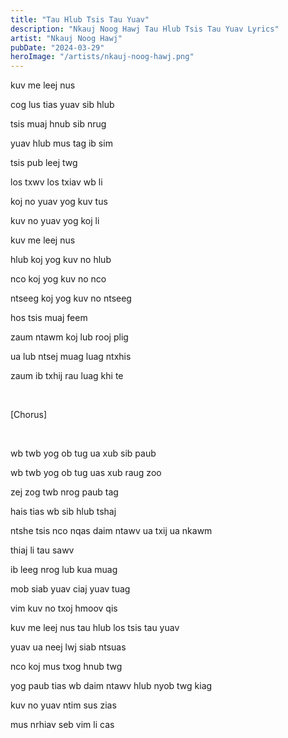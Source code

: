 ```yaml
---
title: "Tau Hlub Tsis Tau Yuav"
description: "Nkauj Noog Hawj Tau Hlub Tsis Tau Yuav Lyrics"
artist: "Nkauj Noog Hawj"
pubDate: "2024-03-29"
heroImage: "/artists/nkauj-noog-hawj.png"
---
```


kuv me leej nus

cog lus tias yuav sib hlub

tsis muaj hnub sib nrug

yuav hlub mus tag ib sim

tsis pub leej twg

los txwv los txiav wb li

koj no yuav yog kuv tus

kuv no yuav yog koj li

kuv me leej nus

hlub koj yog kuv no hlub

nco koj yog kuv no nco

ntseeg koj yog kuv no ntseeg

hos tsis muaj feem

zaum ntawm koj lub rooj plig

ua lub ntsej muag luag ntxhis

zaum ib txhij rau luag khi te

<br />

[Chorus]

<br />

wb twb yog ob tug ua xub sib paub

wb twb yog ob tug uas xub raug zoo

zej zog twb nrog paub tag

hais tias wb sib hlub tshaj

ntshe tsis nco nqas daim ntawv ua txij ua nkawm

thiaj li tau sawv

ib leeg nrog lub kua muag

mob siab yuav ciaj yuav tuag

vim kuv no txoj hmoov qis

kuv me leej nus tau hlub los tsis tau yuav

yuav ua neej lwj siab ntsuas

nco koj mus txog hnub twg

yog paub tias wb daim ntawv hlub nyob twg kiag

kuv no yuav ntim sus zias

mus nrhiav seb vim li cas

